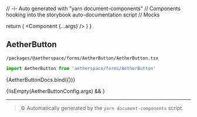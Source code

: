 // -i- Auto generated with "yarn document-components"
// Components hooking into the storybook auto-documentation script
// Mocks

<Meta title="packages / @aetherspace / forms / AetherButton" />

  return (
    <StoryContextProviders>
      <Component {...args} />
    </StoryContextProviders>
  )
}

## AetherButton


`/packages/@aetherspace/forms/AetherButton/AetherButton.tsx`
```typescript
import AetherButton from 'aetherspace/forms/AetherButton'
```


<Canvas>
    <Story
        name="AetherButton"
        args={AetherButtonConfig.args}
        argTypes={AetherButtonConfig.argTypes}
        parameters={{
          backgrounds: {
            default: 'light',
            values: [
              { name: 'light', value: '#FFFFFF' },
              { name: 'dark', value: '#333333' },
            ],
          },
        }}
    >
      {AetherButtonDocs.bind({})}
    </Story>
</Canvas>

{!isEmpty(AetherButtonConfig.args) && <ArgsTable story="AetherButton" />}



---

> ⚙️ Automatically generated by the `yarn document-components` script.

